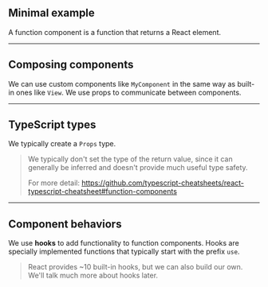 
## Minimal example

A function component is a function that returns a React element.

<Example code={functionComponent} />

---

## Composing components

We can use custom components like `MyComponent` in the same way as built-in ones like `View`. We use props to communicate between components.

<Example code={composingComponents} />

---

## TypeScript types

We typically create a `Props` type.

> We typically don't set the type of the return value, since it can generally be inferred and doesn't provide much useful type safety.
>
> For more detail: https://github.com/typescript-cheatsheets/react-typescript-cheatsheet#function-components

<Example code={typescriptTypes} />

---

## Component behaviors

We use **hooks** to add functionality to function components. Hooks are specially implemented functions that typically start with the prefix `use`.

> React provides ~10 built-in hooks, but we can also build our own. We'll talk much more about hooks later.

<Example code={componentBehaviors} />
